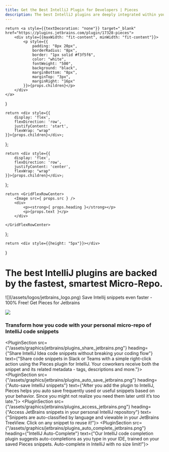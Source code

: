 ```yaml
---
title: Get the Best IntelliJ Plugin for Developers | Pieces
description: The best IntelliJ plugins are deeply integrated within your IDE. Install Pieces - the fastest, smartest AI Assistant for code snippets and screenshots.
---
```


<link rel="canonical" href="https://code.pieces.app/plugins/jetbrains-intellij" />

    return <a style={{textDecoration: "none"}} target="_blank" href="https://plugins.jetbrains.com/plugin/17328-pieces">
        <div style={{maxWidth: "fit-content", minWidth: "fit-content"}}>
            <p style={{
                padding: "8px 20px",
                borderRadius: "8px",
                border: "1px solid #f3f5f6",
                color: "white",
                fontWeight: "500",
                background: "black",
                marginBottom: "8px",
                marginTop: "3px",
                marginRight: "16px"
            }}>{props.children}</p>
        </div>
    </a>
}

    return <div style={{
        display: 'flex',
        flexDirection: 'row',
        justifyContent: 'start',
        flexWrap: "wrap"
    }}>{props.children}</div>;
};

    return <div style={{
        display: 'flex',
        flexDirection: 'row',
        justifyContent: 'center',
        flexWrap: "wrap"
    }}>{props.children}</div>;
};

    return <GridFlexRowCenter>
        <Image src={ props.src } />
        <div>
            <p><strong>{ props.heading }</strong></p>
            <p>{props.text }</p>
        </div>

    </GridFlexRowCenter>
};

    return <div style={{height: "5px"}}></div>
}

# The best IntelliJ plugins are backed by the fastest, smartest Micro-Repo.

<GridFlexRow>
    ![](/assets/logos/jetbrains_logo.png)
    <Heading type={"h2"} >Save Intellij snippets even faster - 100% Free!</Heading>
</GridFlexRow>

<GridFlexRow>
    <InstallButton>Get Pieces for Jetbrains</InstallButton>
</GridFlexRow>

![](/assets/headers/light/plugin_header_jetbrains.png)

### Transform how you code with your personal micro-repo of IntelliJ code snippets

<PluginSection src={"/assets/graphics/jetbrains/plugins_share_jetbrains.png"} heading={"Share IntelliJ Idea code snippets without breaking your coding flow"} text={"Share code snippets in Slack or Teams with a simple right-click action using the Pieces plugin for IntelliJ. Your coworkers receive both the snippet and its related metadata - tags, descriptions and more."}></PluginSection>
<PluginSection src={"/assets/graphics/jetbrains/plugins_auto_save_jetbrains.png"} heading={"Auto-save IntelliJ snippets"} text={"After you add the plugin to IntelliJ, Pieces helps you auto save frequently used or useful snippets based on your behavior. Since you might not realize you need them later until it’s too late."}></PluginSection>
<PluginSection src={"/assets/graphics/jetbrains/plugins_access_jetbrains.png"} heading={"Access JetBrains snippets in your personal IntelliJ repository"} text={"Snippets are auto-classified by language and viewable in your JetBrains TreeView. Click on any snippet to reuse it!"}></PluginSection>
<PluginSection src={"/assets/graphics/jetbrains/plugins_auto_complete_jetbrains.png"} heading={"IntelliJ Auto-Complete"} text={"Our IntelliJ code completion plugin suggests auto-completions as you type in your IDE, trained on your saved Pieces snippets. Auto-complete in IntelliJ with no size limit!"}></PluginSection>
